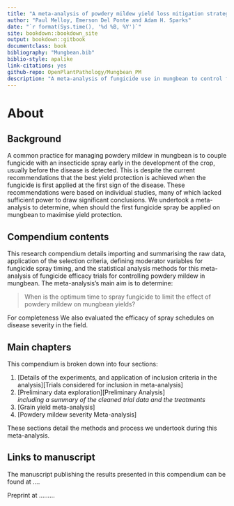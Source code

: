 ```yaml
---
title: "A meta-analysis of powdery mildew yield loss mitigation strategies in Australian mungbean"
author: "Paul Melloy, Emerson Del Ponte and Adam H. Sparks"
date: "`r format(Sys.time(), '%d %B, %Y')`"
site: bookdown::bookdown_site
output: bookdown::gitbook
documentclass: book
bibliography: "Mungbean.bib"
biblio-style: apalike
link-citations: yes
github-repo: OpenPlantPathology/Mungbean_PM
description: "A meta-analysis of fungicide use in mungbean to control for yield loss due to powdery mildew."
---
```

# About
## Background  
A common practice for managing powdery mildew in mungbean is to couple fungicide with an insecticide spray early in the development of the crop, usually before the disease is detected. This is despite the current recommendations that the best yield protection is achieved when the fungicide is first applied at the first sign of the disease. These recommendations were based on individual studies, many of which lacked sufficient power to draw significant conclusions. We undertook a meta-analysis to determine, when should the first fungicide spray be applied on mungbean to maximise yield protection.  

## Compendium contents
This research compendium details importing and summarising the raw data, application of the selection criteria, defining moderator variables for fungicide spray timing, and the statistical analysis methods for this meta-analysis of fungicide efficacy trials for controlling powdery mildew in mungbean.
The meta-analysis's main aim is to determine:

> When is the optimum time to spray fungicide to limit the effect of powdery mildew on mungbean yields?  

For completeness We also evaluated the efficacy of spray schedules on disease severity in the field.

## Main chapters
This compendium is broken down into four sections:  

   1. [Details of the experiments, and application of inclusion criteria in the analysis][Trials considered for inclusion in meta-analysis]  
   2. [Preliminary data exploration][Preliminary Analysis]  
   *including a summary of the cleaned trial data and the treatments*
   3. [Grain yield meta-analysis]  
   4. [Powdery mildew severity Meta-analysis]  
         
These sections detail the methods and process we undertook during this meta-analysis. 

## Links to manuscript
The manuscript publishing the results presented in this compendium can be found at ....

Preprint at .........